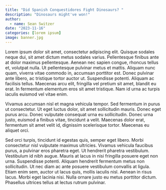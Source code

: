 ```yaml
---
title: "Did Spanish Conquestidores Fight Dinosaurs? "
description: "Dinosaurs might've won!"
author:
  - name: Sean Switzer
date: "2023-11-16"
categories: [lorem ipsum] 
image: banner.jpg
---
```


Lorem ipsum dolor sit amet, consectetur adipiscing elit. Quisque sodales neque dui, sit amet dictum metus sodales varius. Pellentesque finibus ante at dolor maximus pellentesque. Aenean nec sapien congue, rhoncus tellus et, volutpat nulla. Ut pellentesque pulvinar metus et mattis. Aliquam nunc quam, viverra vitae commodo in, accumsan porttitor est. Donec pulvinar ante libero, ac tristique tortor auctor ut. Suspendisse potenti. Aliquam ac facilisis tellus. Maecenas arcu elit, fringilla vel pretium sit amet, blandit eu erat. In fermentum elementum eros sit amet tristique. Nam id urna ac turpis iaculis euismod vel vitae enim.

Vivamus accumsan nisl et magna vehicula tempor. Sed fermentum in purus ut consectetur. Ut eget luctus dolor, sit amet sollicitudin mauris. Donec eget purus arcu. Donec vulputate consequat urna eu sollicitudin. Donec urna justo, euismod a finibus vitae, tincidunt a velit. Maecenas dolor erat, fermentum sit amet velit id, dignissim scelerisque tortor. Maecenas eu aliquet orci.

Sed orci turpis, tincidunt id egestas quis, semper eget libero. Morbi consectetur nisl vulputate maximus ultricies. Vivamus vehicula faucibus purus, a pulvinar eros pharetra eget. Ut hendrerit pharetra vestibulum. Vestibulum id nibh augue. Mauris at lacus in nisi fringilla posuere eget non urna. Suspendisse potenti. Aliquam hendrerit fermentum metus non sollicitudin. Ut nec diam ac ante posuere vestibulum convallis at ligula. Etiam enim sem, auctor ut lacus quis, mollis iaculis nisl. Aenean in risus lacus. Morbi eget lacinia nisi. Nulla ornare justo eu metus porttitor dictum. Phasellus ultrices tellus at lectus rutrum pulvinar.